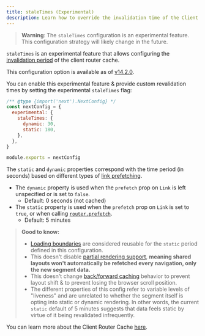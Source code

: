 ```yaml
---
title: staleTimes (Experimental)
description: Learn how to override the invalidation time of the Client Router Cache.
---
```


> **Warning**: The `staleTimes` configuration is an experimental feature. This configuration strategy will likely change in the future.

`staleTimes` is an experimental feature that allows configuring the [invalidation period](/docs/app/building-your-application/caching#duration-3) of the client router cache.

This configuration option is available as of [v14.2.0](https://github.com/vercel/next.js/releases/tag/v14.2.0).

You can enable this experimental feature & provide custom revalidation times by setting the experimental `staleTimes` flag:

```js filename="next.config.js"
/** @type {import('next').NextConfig} */
const nextConfig = {
  experimental: {
    staleTimes: {
      dynamic: 30,
      static: 180,
    },
  },
}

module.exports = nextConfig
```

The `static` and `dynamic` properties correspond with the time period (in seconds) based on different types of [link prefetching](/docs/app/api-reference/components/link#prefetch).

- The `dynamic` property is used when the `prefetch` prop on `Link` is left unspecified or is set to `false`.
  - Default: 0 seconds (not cached)
- The `static` property is used when the `prefetch` prop on `Link` is set to `true`, or when calling [`router.prefetch`](/docs/app/building-your-application/caching#routerprefetch).
  - Default: 5 minutes

> **Good to know:**
>
> - [Loading boundaries](/docs/app/api-reference/file-conventions/loading) are considered reusable for the `static` period defined in this configuration.
> - This doesn't disable [partial rendering support](/docs/app/building-your-application/routing/linking-and-navigating#4-partial-rendering), **meaning shared layouts won't automatically be refetched every navigation, only the new segment data.**
> - This doesn't change [back/forward caching](/docs/app/building-your-application/caching#router-cache) behavior to prevent layout shift & to prevent losing the browser scroll position.
> - The different properties of this config refer to variable levels of "liveness" and are unrelated to whether the segment itself is opting into static or dynamic rendering. In other words, the current `static` default of 5 minutes suggests that data feels static by virtue of it being revalidated infrequently.

You can learn more about the Client Router Cache [here](/docs/app/building-your-application/caching#router-cache).
